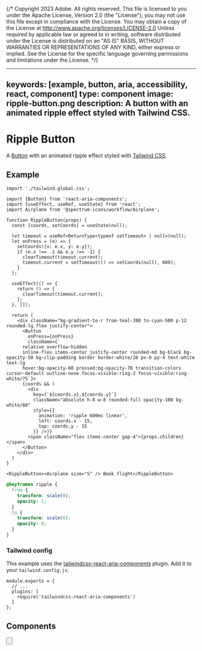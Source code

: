 {/* Copyright 2023 Adobe. All rights reserved.
This file is licensed to you under the Apache License, Version 2.0 (the "License");
you may not use this file except in compliance with the License. You may obtain a copy
of the License at http://www.apache.org/licenses/LICENSE-2.0
Unless required by applicable law or agreed to in writing, software distributed under
the License is distributed on an "AS IS" BASIS, WITHOUT WARRANTIES OR REPRESENTATIONS
OF ANY KIND, either express or implied. See the License for the specific language
governing permissions and limitations under the License. */}



---
keywords: [example, button, aria, accessibility, react, component]
type: component
image: ripple-button.png
description: A button with an animated ripple effect styled with Tailwind CSS.
---

# Ripple Button

A [Button](../Button.html) with an animated ripple effect styled with [Tailwind CSS](https://tailwindcss.com/).

## Example

```tsx import
import './tailwind.global.css';
```

```tsx example standalone
import {Button} from 'react-aria-components';
import {useEffect, useRef, useState} from 'react';
import Airplane from '@spectrum-icons/workflow/Airplane';

function RippleButton(props) {
  const [coords, setCoords] = useState(null);

  let timeout = useRef<ReturnType<typeof setTimeout> | null>(null);
  let onPress = (e) => {
    setCoords({x: e.x, y: e.y});
    if (e.x !== -1 && e.y !== -1) {
      clearTimeout(timeout.current);
      timeout.current = setTimeout(() => setCoords(null), 600);
    }
  };

  useEffect(() => {
    return () => {
      clearTimeout(timeout.current);
    };
  }, []);

  return (
    <div className="bg-gradient-to-r from-teal-300 to-cyan-500 p-12 rounded-lg flex justify-center">
      <Button
        onPress={onPress}
        className={`
      relative overflow-hidden
      inline-flex items-center justify-center rounded-md bg-black bg-opacity-50 bg-clip-padding border border-white/20 px-6 py-4 text-white text-lg
      hover:bg-opacity-60 pressed:bg-opacity-70 transition-colors cursor-default outline-none focus-visible:ring-2 focus-visible:ring-white/75`}>
      {coords && (
        <div
          key={`${coords.x},${coords.y}`}
          className="absolute h-8 w-8 rounded-full opacity-100 bg-white/60"
          style={{
            animation: 'ripple 600ms linear',
            left: coords.x - 15,
            top: coords.y - 15
          }} />)}
        <span className="flex items-center gap-4">{props.children}</span>
      </Button>
    </div>
  )
}

<RippleButton><Airplane size="S" /> Book flight</RippleButton>
```
```css
@keyframes ripple {
  from {
    transform: scale(0);
    opacity: 1;
  }
  to {
    transform: scale(6);
    opacity: 0;
  }
}
```

### Tailwind config

This example uses the [tailwindcss-react-aria-components](../styling.html#plugin) plugin. Add it to your `tailwind.config.js`:

```tsx
module.exports = {
  // ...
  plugins: [
    require('tailwindcss-react-aria-components')
  ]
};
```

## Components

<section className={styles.cardGroup} data-size="small">

  <ExampleCard
    url="../Button.html"
    title="Button"
    description="A button allows a user to perform an action.">
    <Button />
  </ExampleCard>

</section>

